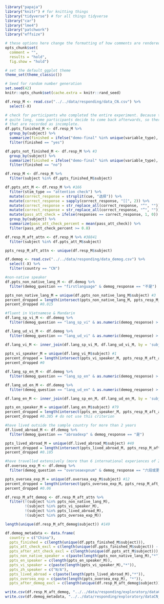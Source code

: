 
```r
library("papaja")
library("knitr") # for knitting things
library("tidyverse") # for all things tidyverse
library("car")
library("lme4")
library("patchwork")
library("effsize")

# these options here change the formatting of how comments are rendered
opts_chunk$set(
  comment = "",
  results = "hold",
  fig.show = "hold")

# set the default ggplot theme 
theme_set(theme_classic())
```

```r
# Seed for random number generation
set.seed(42)
knitr::opts_chunk$set(cache.extra = knitr::rand_seed)
```

```r
df.resp_M <- read.csv("../../data/responding/data_CN.csv") %>%
  select(-X)

# check for participants who completed the entire experiment. Because the experiment is
# quite long, some participants decide to come back afterwards, so there are a few files
# that are recorded as incomplete. 
df.ppts_finished_M <- df.resp_M %>% 
  group_by(subject) %>%
  summarize(finished = ifelse("demo-final" %in% unique(variable_type), "yes", "no")) %>%
  filter(finished == "yes")

df.ppts_not_finished_M <- df.resp_M %>% #3
  group_by(subject) %>%
  summarize(finished = ifelse("demo-final" %in% unique(variable_type), "yes", "no")) %>%
  filter(finished == "no")

df.resp_M <- df.resp_M %>%
  filter(subject %in% df.ppts_finished_M$subject) 

df.ppts_att_M <- df.resp_M %>% #166
  filter(stim_type == "attention check") %>%
  mutate(correct_response = strsplit(cue, "选择")) %>%
  mutate(correct_response = sapply(correct_response, "[[", 2)) %>%
  mutate(correct_response = str_replace_all(correct_response, "“", "")) %>%
  mutate(correct_response = str_replace_all(correct_response, "”", "")) %>%
  mutate(pass_att_check = ifelse(responses == correct_response, 1, 0)) %>%
  group_by(subject) %>%
  summarize(pass_att_check_percent = mean(pass_att_check)) %>%
  filter(pass_att_check_percent >= 0.8)

df.resp_M_aft_attn <- df.resp_M %>% #38841
  filter(subject %in% df.ppts_att_M$subject) 

ppts_resp_M_aft_attn <- unique(df.resp_M$subject)
```

```r
df.demog <- read.csv("../../data/responding/data_demog.csv") %>%
  select(-X) %>%
  filter(country == "CN")
```


```r
#non-native speaker
df.ppts_non_native_lang_M <- df.demog %>%
  filter(demog_question == "firstlanguage" & demog_response == "不是")

ppts_non_native_lang_M = unique(df.ppts_non_native_lang_M$subject) #3
percent_dropped = length(intersect(ppts_non_native_lang_M, ppts_resp_M_aft_attn)) / length(ppts_resp_M_aft_attn)
percent_dropped #0.015

#fluent in Vietnamese & Mandarin
df.lang_sp_vi_M <- df.demog %>%
  filter(demog_question == "lang_sp_vi" & as.numeric(demog_response) > 4)

df.lang_ud_vi_M <- df.demog %>%
  filter(demog_question == "lang_ud_vi" & as.numeric(demog_response) > 4)

df.lang_vi_M <- inner_join(df.lang_sp_vi_M, df.lang_ud_vi_M, by = 'subject')
         
ppts_vi_speaker_M = unique(df.lang_vi_M$subject) #1
percent_dropped = length(intersect(ppts_vi_speaker_M, ppts_resp_M_aft_attn)) / length(ppts_resp_M_aft_attn)
percent_dropped #0

df.lang_sp_en_M <- df.demog %>%
  filter(demog_question == "lang_sp_en" & as.numeric(demog_response) > 4)

df.lang_ud_en_M <- df.demog %>%
  filter(demog_question == "lang_ud_en" & as.numeric(demog_response) > 4)

df.lang_en_M <- inner_join(df.lang_sp_en_M, df.lang_ud_en_M, by = 'subject')

ppts_en_speaker_M = unique(df.lang_en_M$subject) #79
percent_dropped = length(intersect(ppts_en_speaker_M, ppts_resp_M_aft_attn)) / length(ppts_resp_M_aft_attn)
percent_dropped #0.385 # do not use this criterion

#have lived outside the sample country for more than 2 years
df.lived_abroad_M <- df.demog %>%
  filter(demog_question == "abroadexp" & demog_response == "是")

ppts_lived_abroad_M = unique(df.lived_abroad_M$subject) #40
percent_dropped = length(intersect(ppts_lived_abroad_M, ppts_resp_M_aft_attn)) / length(ppts_resp_M_aft_attn)
percent_dropped #0.185

#have travelled extensively (more than 6 international experiences of 2 days or longer)
df.oversea_exp_M <- df.demog %>%
  filter(demog_question == "overseaexpnum" & demog_response == "六段或更多国际经历")

ppts_oversea_exp_M = unique(df.oversea_exp_M$subject) #12
percent_dropped = length(intersect(ppts_oversea_exp_M, ppts_resp_M_aft_attn)) / length(ppts_resp_M_aft_attn)
percent_dropped #0.06

df.resp_M_aft_demog <- df.resp_M_aft_attn %>%
  filter(!(subject %in% ppts_non_native_lang_M),
         !(subject %in% ppts_vi_speaker_M), 
         !(subject %in% ppts_lived_abroad_M), 
         !(subject %in% ppts_oversea_exp_M))

length(unique(df.resp_M_aft_demog$subject)) #149
```

```r
df.demog_metadata <- data.frame(
  country = c("China"),
  ppts_finished = c(length(unique(df.ppts_finished_M$subject))),
  ppts_att_check_excl = c(length(unique(df.ppts_finished_M$subject)) - length(unique(df.ppts_att_M$subject))), 
  ppts_after_att_check_excl = c(length(unique(df.ppts_att_M$subject))),
  ppts_non_native_speaker = c(paste(length(ppts_non_native_lang_M),"*")), 
  ppts_en_speaker = c(length(ppts_en_speaker_M)), 
  ppts_vi_speaker = c(paste(length(ppts_vi_speaker_M),"*")),
  ppts_zh_speaker = c("N/A"), 
  ppts_lived_abroad = c(paste(length(ppts_lived_abroad_M),"*")), 
  ppts_oversea_exp = c(paste(length(ppts_oversea_exp_M), "*")),
  ppts_after_demog_excl = c(length(unique(df.resp_M_aft_demog$subject))))
```


```r
write.csv(df.resp_M_aft_demog, "../../data/responding/exploratory/dataCN_excl.csv")
write.csv(df.demog_metadata, "../../data/responding/exploratory/dataCN_excl_metadata.csv")
```

